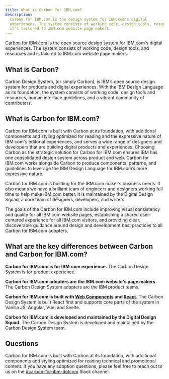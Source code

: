 ```yaml
---
title: What is Carbon for IBM.com?
description:
  Carbon for IBM.com is the design system for IBM.com's digital
  experiences. The system consists of working code, design tools, resources and
  it's tailored to IBM.com website page makers.
---
```


<PageDescription>

Carbon for IBM.com is the open source design system for IBM.com's digital experiences. The system consists of working code, design tools, and resources and is tailored to IBM.com website page makers.

</PageDescription>

## What is Carbon?

Carbon Design System, (or simply Carbon), is IBM’s open source design system for products and digital experiences. With the IBM Design Language as its foundation, the system consists of working code, design tools and resources, human interface guidelines, and a vibrant community of contributors.

## What is Carbon for IBM.com?

Carbon for IBM.com is built with Carbon at its foundation, with additional components and styling optimized for reading and the expressive nature of IBM.com's editorial experiences, and serves a wide range of designers and developers that are building digital products and experiences. Choosing Carbon as the strategic solution for Carbon for IBM.com ensures IBM has one consolidated design system across product and web. Carbon for IBM.com works alongside Carbon to produce components, patterns, and guidelines to leverage the IBM Design Language for IBM.com’s more expressive nature.

Carbon for IBM.com is building for the IBM.com maker’s business needs. It also means we have a brilliant team of engineers and designers working full time to help make IBM.com better. It is maintained by the Digital Design Squad, a core team of designers, developers, and writers.

The goals of the Carbon for IBM.com include improving visual consistency and quality for all IBM.com website pages, establishing a shared user-centered experience for all IBM.com visitors, and providing clear, discoverable guidance around design and development best practices to all Carbon for IBM.com adopters.


## What are the key differences between Carbon and Carbon for IBM.com?

**Carbon for IBM.com is for IBM.com experience.** 
The Carbon Design System is for product experience.

**Carbon for IBM.com adopters are the IBM.com website's page makers.** 
The Carbon Design System adopters are the IBM product teams.

**Carbon for IBM.com is built with [Web Components](https://ibmdotcom-web-components.mybluemix.net/?path=/story/overview-getting-started--page) and [React](https://ibmdotcom-react.mybluemix.net/?path=/story/overview-getting-started--page).**
The Carbon Design System is built React first and supports core parts of the system in Vanilla JS, Angular, Vue, and Svelte.

**Carbon for IBM.com is developed and maintained by the Digital Design Squad.** 
The Carbon Design System is developed and maintained by the Carbon Design System team.


## Questions

Carbon for IBM.com is built with Carbon at its foundation, with additional components and styling optimized for reading technical and promotional content. If you have any adoption questions, please feel free to reach out to us on the <a href="https://cognitive-app.slack.com/archives/C2PLX8GQ6" target="_blank">#carbon-for-ibm-dotcom</a> Slack channel. 



